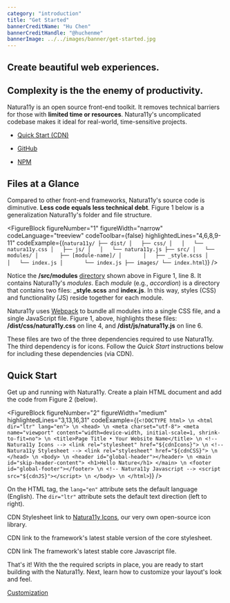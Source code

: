 ```yaml
---
category: "introduction"
title: "Get Started"
bannerCreditName: "Hu Chen"
bannerCreditHandle: "@huchenme"
bannerImage: ../../images/banner/get-started.jpg
---
```



<TextBlock>

<h2 className="h1">
    Create beautiful web experiences.
</h2>

<h2 className="h1 display-none">
    Complexity is the the enemy of productivity.
</h2>

Natura11y is an open source front-end toolkit. It removes technical barriers for those with **limited time or resources**. Natura11y's uncomplicated codebase makes it ideal for real-world, time-sensitive projects. 

<ul>
    <li>
        <p>        
            <a href="#quick-start">
                Quick Start (CDN)
            </a>
        </p>
    </li>
    <li>
        <p>        
            <a href="https://github.com/cavidano/natura11y" target="_blank">
                GitHub
            </a>
        </p>
    </li>
    <li>
        <p>        
            <a href="https://www.npmjs.com/package/natura11y" target="_blank">
                NPM
            </a>
        </p>
    </li>
</ul>

</TextBlock>

<Divider id="files-at-a-glance" />

<TextBlock>

## Files at a Glance

Compared to other front-end frameworks, Natura11y's source code is diminutive. **Less code equals less technical debt**. Figure 1 below is a generalization Natura11y's folder and file structure.

</TextBlock>

<FigureBlock 
    figureNumber="1"
    figureWidth="narrow"
    codeLanguage="treeview"
    codeToolbar={false}
    highlightedLines="4,6,8,9-11"
    codeExample={(`
    natura11y/
    ├── dist/
    │   ├── css/
    │   │   └── natura11y.css
    │   ├── js/
    │   │   └── natura11y.js
    ├── src/
    │   └── modules/
    │       ├── [module-name]/
    │       │   ├── _style.scss
    │       │   └── index.js
    │       └── index.js
    ├── images/
    └── index.html
    `)}
/>

<TextBlock>

Notice the **/src/modules** <a href="https://github.com/cavidano/natura11y/tree/main/src/modules" target="_blank">directory</a> shown above in Figure 1, line 8. It contains Natura11y's *modules*. Each *module* (e.g., *accordion*) is a directory that contains two files: **_style.scss** and **index.js**. In this way, styles (CSS) and functionality (JS) reside together for each module.

Natura11y uses <a href="https://webpack.js.org/" target="_blank">Webpack</a> to bundle all modules into a single CSS file, and a single JavaScript file. Figure 1, above, highlights these files: **/dist/css/natura11y.css** on line 4, and **/dist/js/natura11y.js** on line 6.

These files are two of the three dependencies required to use Natura11y. The third dependency is for icons. Follow the *Quick Start* instructions below for including these dependencies (via CDN).

</TextBlock>

<Divider id="quick-start" />

<TextBlock>

## Quick Start

Get up and running with Natura11y. Create a plain HTML document and add the code from Figure 2 (below).

</TextBlock>

<FigureBlock 
    figureNumber="2"
    figureWidth="medium"
    highlightedLines="3,13,16,31"
    codeExample={(`
    <!DOCTYPE html> \n
    <html dir="ltr" lang="en"> \n
        <head> \n
            <meta charset="utf-8">
            <meta name="viewport" content="width=device-width, initial-scale=1, shrink-to-fit=no"> \n
            <title>Page Title • Your Website Name</title> \n
            <!-- Natura11y Icons -->
            <link rel="stylesheet" href="${cdnIcons}"> \n
            <!-- Natura11y Stylesheet -->
            <link rel="stylesheet" href="${cdnCSS}"> \n
        </head> \n
        <body> \n
            <header id="global-header"></header> \n
            <main id="skip-header-content">
                <h1>Hello Nature</h1>
            </main> \n
            <footer id="global-footer"></footer> \n
            <!-- Natura11y Javascript -->
            <script src="${cdnJS}"></script> \n
        </body> \n
    </html>
    `)}
/>

<TableLineDescBlock targetFigure="2">

<TableLineDescRow lines="3">

On the HTML tag, the `lang="en"` attribute sets the default language (English). The `dir="ltr"` attribute sets the default text direction (left to right).

</TableLineDescRow>

<TableLineDescRow lines="13">

CDN Stylesheet link to <a href="/icons/">Natura11y Icons</a>, our very own open-source icon library.

</TableLineDescRow>

<TableLineDescRow lines="16">

CDN link to the framework's latest stable version of the core stylesheet.

</TableLineDescRow>

<TableLineDescRow lines="31">

CDN link The framework's latest stable core Javascript file.

</TableLineDescRow>

</TableLineDescBlock>

<TextBlock>

That's it! With the the required scripts in place, you are ready to start building with the Natura11y. Next, learn how to customize your layout's look and feel.

</TextBlock>

<div className="container narrow margin-y-4">
    <a className="button button--has-icon theme-primary" href="/docs/customization/">
        <span className="button__text">Customization</span>
        <span className="icon icon-arrow-right" aria-hidden="true"></span>
    </a>
</div>